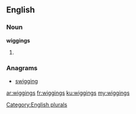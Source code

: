 ==English==

===Noun===
'''wiggings'''

# {{plural of|wigging}}

===Anagrams===
* [[swigging#English|swigging]]

[[Category:English plurals]]

[[ar:wiggings]]
[[fr:wiggings]]
[[ku:wiggings]]
[[my:wiggings]]